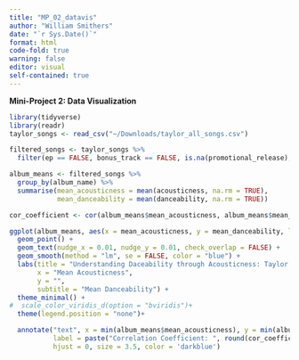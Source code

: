 ```yaml
---
title: "MP_02_datavis"
author: "William Smithers"
date: "`r Sys.Date()`"
format: html
code-fold: true
warning: false
editor: visual
self-contained: true
---
```


**Mini-Project 2: Data Visualization**

```r
library(tidyverse)
library(readr)
taylor_songs <- read_csv("~/Downloads/taylor_all_songs.csv")
```

```r
filtered_songs <- taylor_songs %>%
  filter(ep == FALSE, bonus_track == FALSE, is.na(promotional_release), is.na(single_release))

album_means <- filtered_songs %>%
  group_by(album_name) %>%
  summarise(mean_acousticness = mean(acousticness, na.rm = TRUE),
            mean_danceability = mean(danceability, na.rm = TRUE))

cor_coefficient <- cor(album_means$mean_acousticness, album_means$mean_danceability, use = "complete.obs")

ggplot(album_means, aes(x = mean_acousticness, y = mean_danceability, label = album_name)) +
  geom_point() +
  geom_text(nudge_x = 0.01, nudge_y = 0.01, check_overlap = FALSE) +
  geom_smooth(method = "lm", se = FALSE, color = "blue") +
  labs(title = "Understanding Daceability through Acousticness: Taylor's Negative Tale",
       x = "Mean Acousticness",
       y = "",
       subtitle = "Mean Danceability") +
  theme_minimal() +
#  scale_color_viridis_d(option = "bviridis")+
  theme(legend.position = "none")+

  annotate("text", x = min(album_means$mean_acousticness), y = min(album_means$mean_danceability) - 0.05, 
           label = paste("Correlation Coefficient: ", round(cor_coefficient, 2)), 
           hjust = 0, size = 3.5, color = 'darkblue')

```
